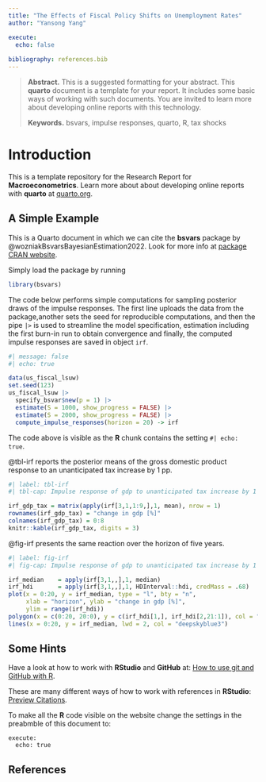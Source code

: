 ```yaml
---
title: "The Effects of Fiscal Policy Shifts on Unemployment Rates"
author: "Yansong Yang"

execute:
  echo: false
  
bibliography: references.bib
---
```


> **Abstract.** This is a suggested formatting for your abstract. This **quarto** document is a template for your report. It includes some basic ways of working with such documents. You are invited to learn more about developing online reports with this technology. 
>
> **Keywords.** bsvars, impulse responses, quarto, R, tax shocks

# Introduction

This is a template repository for the Research Report for **Macroeconometrics**. Learn more about about developing online reports with **quarto** at [quarto.org](https://quarto.org/).

## A Simple Example

This is a Quarto document in which we can cite the **bsvars** package by @wozniakBsvarsBayesianEstimation2022. Look for more info at [package CRAN website](https://cran.r-project.org/package=bsvars).

Simply load the package by running
```r
library(bsvars)
```

The code below performs simple computations for sampling posterior draws of the impulse responses. The first line uploads the data from the package,another sets the seed for reproducible computations, and then the pipe `|>` is used to streamline the model specification, estimation including the first burn-in run to obtain convergence and finally, the computed impulse responses are saved in object `irf`.
```r
#| message: false
#| echo: true

data(us_fiscal_lsuw)
set.seed(123)
us_fiscal_lsuw |>
  specify_bsvar$new(p = 1) |>
  estimate(S = 1000, show_progress = FALSE) |> 
  estimate(S = 2000, show_progress = FALSE) |> 
  compute_impulse_responses(horizon = 20) -> irf
```

The code above is visible as the **R** chunk contains the setting `#| echo: true`.

@tbl-irf reports the posterior means of the gross domestic product response to an unanticipated tax increase by 1 pp.
```r
#| label: tbl-irf
#| tbl-cap: Impulse response of gdp to unanticipated tax increase by 1 pp. within two years

irf_gdp_tax = matrix(apply(irf[3,1,1:9,],1, mean), nrow = 1)
rownames(irf_gdp_tax) = "change in gdp [%]"
colnames(irf_gdp_tax) = 0:8
knitr::kable(irf_gdp_tax, digits = 3)
```

@fig-irf presents the same reaction over the horizon of five years.
```r
#| label: fig-irf
#| fig-cap: Impulse response of gdp to unanticipated tax increase by 1 pp. within five years

irf_median    = apply(irf[3,1,,],1, median)
irf_hdi       = apply(irf[3,1,,],1, HDInterval::hdi, credMass = .68)
plot(x = 0:20, y = irf_median, type = "l", bty = "n", 
     xlab = "horizon", ylab = "change in gdp [%]",
     ylim = range(irf_hdi))
polygon(x = c(0:20, 20:0), y = c(irf_hdi[1,], irf_hdi[2,21:1]), col = "deepskyblue1", border = "deepskyblue1")
lines(x = 0:20, y = irf_median, lwd = 2, col = "deepskyblue3")
```

## Some Hints

Have a look at how to work with **RStudio** and **GitHub** at: [How to use git and GitHub with R](https://rfortherestofus.com/2021/02/how-to-use-git-github-with-r/). 

These are many different ways of how to work with references in **RStudio**: [Preview Citations](https://posit.co/blog/rstudio-1-4-preview-citations/).

To make all the **R** code visible on the website change the settings in the preabmble of this document to:
```
execute:
  echo: true
```
## References {.unnumbered}
